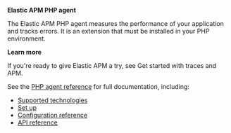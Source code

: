 
**Elastic APM PHP agent**

The Elastic APM PHP agent measures the performance of your application and tracks errors.
It is an extension that must be installed in your PHP environment.

**Learn more**

If you're ready to give Elastic APM a try, see <DocLink id="serverlessObservabilityApmGetStarted">Get started with traces and APM</DocLink>.

See the [PHP agent reference](((apm-php-ref))/intro.html)  for full documentation, including:

* [Supported technologies](((apm-php-ref))/supported-technologies.html)
* [Set up](((apm-php-ref))/setup.html)
* [Configuration reference](((apm-php-ref))/configuration.html)
* [API reference](((apm-php-ref))/public-api.html)


<APMAgentWarning />